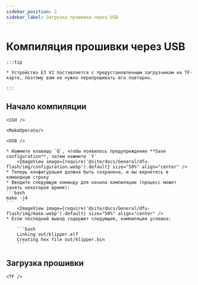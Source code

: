 ```yaml
---
sidebar_position: 2
sidebar_label: Загрузка прошивки через USB
---
```




# Компиляция прошивки через USB

    :::tip

    * Устройство E3 V2 поставляется с предустановленным загрузчиком на TF-карте, поэтому вам не нужно перепрошивать его повторно.

    :::

## Начало компиляции

    <SSH />

    <MakeOperate/>

    <USB />

    * Нажмите клавишу `Q`, чтобы появилось предупреждение **Save configuration**, затем нажмите `Y`
        <ImageView image={require('@site/docs/General/dfu-flash/img/configuration.webp').default} size="50%" align="center" />
    * Теперь конфигурация должна быть сохранена, и вы вернетесь в командную строку
    * Введите следующую команду для начала компиляции (процесс может занять некоторое время):
    ```bash
    make -j4
    ```
        <ImageView image={require('@site/docs/General/dfu-flash/img/make.webp').default} size="50%" align="center" />
    * Если последний вывод содержит следующее, компиляция успешна:

        ```bash
        Linking out/klipper.elf
        Creating hex file out/klipper.bin
        ```

## Загрузка прошивки

    <TF />
